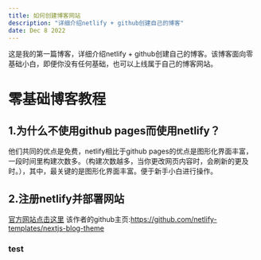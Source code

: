 ```yaml
---
title: 如何创建博客网站
description: "详细介绍netlify + github创建自己的博客"
date: Dec 8 2022
---
```

这是我的第一篇博客，详细介绍netlify + github创建自己的博客。该博客面向零基础小白，即便你没有任何基础，也可以上线属于自己的博客网站。
# 零基础博客教程
## 1.为什么不使用github pages而使用netlify？ 
他们共同的优点是免费，netlify相比于github pages的优点是图形化界面丰富，一段时间里构建次数多。（构建次数越多，当你更改网页内容时，会刷新的更及时。），其中，最关键的是图形化界面丰富。便于新手小白进行操作。
## 2.注册netlify并部署网站

[官方网站点击这里](https://app.netlify.com)
该作者的github主页:<https://github.com/netlify-templates/nextjs-blog-theme>
### test
